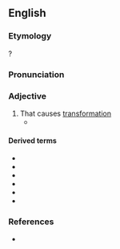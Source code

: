 ==English==

===Etymology===
{{suffix|en|transform|ative}}?

===Pronunciation===
{{rfp|en}}
{{rfap|en}}

===Adjective===
{{en-adj}}

# That causes [[transformation]]
#* {{quote-journal|en|date=2019 November 6|author=Graeme Pickering|title=New targets for Northumberland|journal=Rail|page=46|text="You'll know the '''transformative''' effect that the Metro has had on the whole of [[Tyneside]] ," says NCC <small>[Northumberland County Council]</small> leader Peter Jackson. "This new passenger line will have the same effect on southeast [[Northumberland]]. It's a '''transformative''' project and we're going to make sure it happens."}} 

====Derived terms====
* {{l|en|transformative action}}
* {{l|en|transformative economics}}
* {{l|en|transformative justice}}
* {{l|en|transformative learning}}
* {{l|en|transformative planning}}
* {{l|en|transformative research}}

===References===
* {{R:Lexico}}